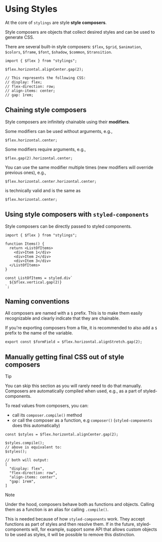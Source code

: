 
# Using Styles

At the core of `stylings` are style **style composers**. 

Style composers are objects that collect desired styles and can be used to generate CSS.

There are several built-in style composers: `$flex`, `$grid`, `$animation`, `$colors`, `$frame`, `$font`, `$shadow`, `$common`, `$transition`.

```tsx {3} {5-9}
import { $flex } from "stylings";

$flex.horizontal.alignCenter.gap(2);

// This represents the following CSS:
// display: flex;
// flex-direction: row;
// align-items: center;
// gap: 1rem;
```

## Chaining style composers

Style composers are infinitely chainable using their **modifiers**.

Some modifiers can be used without arguments, e.g., 

```tsx /horizontal/ /center/
$flex.horizontal.center;
```

Some modifiers require arguments, e.g., 

```tsx /gap(2)/
$flex.gap(2).horizontal.center;
```

You can use the same modifier multiple times (new modifiers will override previous ones), e.g., 

```tsx /horizontal.center/
$flex.horizontal.center.horizontal.center;
```

is technically valid and is the same as 

```tsx /horizontal.center/
$flex.horizontal.center;
```

## Using style composers with `styled-components`

Style composers can be directly passed to styled components.

```tsx /$flex/ {12} /ListOfItems/
import { $flex } from "stylings";

function Items() {
  return <ListOfItems>
    <div>Item 1</div>
    <div>Item 2</div>
    <div>Item 3</div>
  </ListOfItems>
}

const ListOfItems = styled.div`
  ${$flex.vertical.gap(2)}
`;
```


## Naming conventions

All composers are named with a `$` prefix. This is to make them easily recognizable and clearly indicate that they are chainable.

If you're exporting composers from a file, it is recommended to also add a `$` prefix to the name of the variable.

```tsx /$/
export const $formField = $flex.horizontal.alignStretch.gap(2);
```


## Manually getting final CSS out of style composers

> [!tip]
>
> You can skip this section as you will rarely need to do that manually. Composers are automatically compiled when used, e.g., as a part of styled-components.

To read values from composers, you can:
-  call its `composer.compile()` method
-  or call the composer as a function, e.g `composer()` (`styled-components` does this automatically)


```tsx /compile()/ /()/
const $styles = $flex.horizontal.alignCenter.gap(2);

$styles.compile();
// above is equivalent to:
$styles();

// both will output:
[
  "display: flex",
  "flex-direction: row",
  "align-items: center",
  "gap: 1rem",
]
```

> [!note]
>
> Under the hood, composers behave both as functions and objects. Calling them as a function is an alias for calling `.compile()`. 
>
> This is needed because of how `styled-components` work. They accept functions as part of styles and then resolve them. If in the future, styled-components will, for example, support some API that allows custom objects to be used as styles, it will be possible to remove this distinction.
